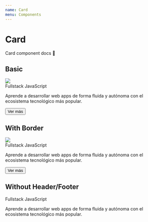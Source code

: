```yaml
---
name: Card
menu: Components
---
```



# Card

Card component docs 📄

<Props of={Card} />

## Basic

<div>
  <Card>
    <Card.Header>
      <img
      className="rounded-lg shadow-xl h-56 w-full object-fit object-center"
      src="https://bedu.org/wp-content/uploads/Bedu07_ux_frontend.png" />
    </Card.Header>
    <Card.Content>
      <div className="text-xl font-montserrat font-bold text-surface-900 mb-2">
        Fullstack JavaScript
      </div>
      <p className="font-base text-surface-700">
        Aprende a desarrollar web apps de forma fluida y autónoma con el ecosistema tecnológico más popular.
      </p>
    </Card.Content>
    <Card.Footer>
      <Button>Ver más</Button>
    </Card.Footer>
  </Card>

  <h2>With Border</h2>

  <Card bordered>
    <Card.Header>
      <img
      className="rounded-lg shadow-xl h-56 w-full object-fit object-center"
      src="https://bedu.org/wp-content/uploads/Bedu07_ux_frontend.png" />
    </Card.Header>
    <Card.Content>
      <div className="text-xl font-montserrat font-bold text-surface-900 mb-2">
        Fullstack JavaScript
      </div>
      <p className="font-base text-surface-700">
        Aprende a desarrollar web apps de forma fluida y autónoma con el ecosistema tecnológico más popular.
      </p>
    </Card.Content>
    <Card.Footer>
      <Button>Ver más</Button>
    </Card.Footer>
  </Card>

  <h2>Without Header/Footer</h2>

  <Card bordered variant="english" variantAs="500">  
    <Card.Content>
      <div className="text-xl font-montserrat font-bold text-surface-900 mb-2">
        Fullstack JavaScript
      </div>
      <p className="font-base text-surface-700">
        Aprende a desarrollar web apps de forma fluida y autónoma con el ecosistema tecnológico más popular.
      </p>
    </Card.Content>
  </Card>
</div>